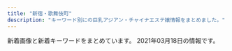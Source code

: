 ```yaml
---
title: "新宿・歌舞伎町"
description: "キーワード別にの巨乳アジアン・チャイナエステ嬢情報をまとめました。"
---
```


新着画像と新着キーワードをまとめています。
2021年03月18日の情報です。

<DmmAffiliateIns />
<KeywordTable
  shops={
    [
    {
        "station": "JR\u65b0\u5bbf\u99c5\u5357\u53e3",
        "keywords": {
            "C": 17
        },
        "url": "http://aes-aroma.com/",
        "img_links": [
            "http://aes-aroma.com/i/files/homeimg.jpg",
            "http://aes-aroma.com/staff/koko/01.jpg",
            "http://aes-aroma.com/img/ttl_rec.png",
            "http://aes-aroma.com/img/ttl_staff.png",
            "http://aes-aroma.com/staff/miki/01.jpg",
            "http://aes-aroma.com/staff/kaori/01.jpg",
            "http://aes-aroma.com/staff/mimi/01.jpg",
            "http://aes-aroma.com/staff/ai/01.jpg",
            "http://aes-aroma.com/staff/haru/01.jpg",
            "http://aes-aroma.com/staff/yoko/02.jpg",
            "http://aes-aroma.com/staff/yoko/01.jpg",
            "http://aes-aroma.com/img/ttl_mobile.png",
            "http://aes-aroma.com/img/ttl_tnew.png",
            "http://aes-aroma.com/staff/nana/01.jpg",
            "http://aes-aroma.com/img/ttl_pickup.png",
            "http://aes-aroma.com/pic/head.png"
        ],
        "name": "\u7652\u3057\u306e\u5bbf"
    },
    {
        "keywords": {},
        "name": "Fairy Girl",
        "url": "http://fairy-girl.work/",
        "img_links": [
            "http://fairy-girl.work/images/sys2.jpg",
            "http://fairy-girl.work/images/mobile.jpg",
            "http://fairy-girl.work/images/tr.jpg",
            "http://fairy-girl.work/images/sys1.jpg",
            "http://fairy-girl.work/img/eri2.jpg",
            "http://fairy-girl.work/images/int2.jpg",
            "http://fairy-girl.work/staff/eri.jpg",
            "http://fairy-girl.work/img/rika1.jpg",
            "http://fairy-girl.work/img/hitomi1.jpg",
            "http://fairy-girl.work/images/7.jpg",
            "http://fairy-girl.work/img/yuki1.jpg",
            "http://fairy-girl.work/images/interior_t.jpg",
            "http://fairy-girl.work/images/5.jpg",
            "http://fairy-girl.work/staff/misa.jpg",
            "http://fairy-girl.work/images/staff_t.jpg",
            "http://fairy-girl.work/images/ac2.jpg",
            "http://fairy-girl.work/images/news.jpg",
            "http://fairy-girl.work/staff/rika.jpg",
            "http://fairy-girl.work/images/11.jpg",
            "http://fairy-girl.work/staff/yuyu.jpg",
            "http://fairy-girl.work/images/6.jpg",
            "http://fairy-girl.work/images/line.png",
            "http://fairy-girl.work/images/10.jpg",
            "http://fairy-girl.work/img/kana1.jpg",
            "http://fairy-girl.work/staff/rara.jpg",
            "http://fairy-girl.work/images/int1.jpg",
            "http://fairy-girl.work/img/rara1.jpg",
            "http://fairy-girl.work/staff/mari.jpg",
            "http://fairy-girl.work/staff/kana.jpg",
            "http://fairy-girl.work/img/mari1.jpg",
            "http://fairy-girl.work/img/rina1.jpg",
            "http://fairy-girl.work/img/eri1.jpg",
            "http://fairy-girl.work/images/2.jpg",
            "http://fairy-girl.work/img/kiki2.jpg",
            "http://fairy-girl.work/images/8.jpg",
            "http://fairy-girl.work/images/3.jpg",
            "http://fairy-girl.work/staff/rina.jpg",
            "http://fairy-girl.work/images/9.jpg",
            "http://fairy-girl.work/img/misa1.jpg",
            "http://fairy-girl.work/staff/kiki.jpg",
            "http://fairy-girl.work/images/ac1.jpg",
            "http://fairy-girl.work/staff/yuki.jpg",
            "http://fairy-girl.work/staff/hitomi.jpg",
            "http://fairy-girl.work/img/yuyu1.jpg",
            "http://fairy-girl.work/images/bana0404_4.png",
            "http://fairy-girl.work/images/1.jpg",
            "http://fairy-girl.work/images/12.jpg",
            "http://fairy-girl.work/img/kiki1.jpg"
        ],
        "station": "JR\u65b0\u5bbf\u99c5\u897f\u53e3"
    },
    {
        "url": "http://crystal-est.net/",
        "keywords": {
            "C": 1
        },
        "station": "JR\u65b0\u5bbf\u99c5\u6771\u53e3",
        "img_links": [
            "http://crystal-est.net/uploads/crystal/2017/03/icon_flower.png",
            "http://crystal-est.net/uploads/crystal/2018/08/wechatimg49.jpeg",
            "http://crystal-est.net/uploads/crystal/2017/03/subvisual_reserve.png",
            "http://crystal-est.net/uploads/crystal/2017/03/subvisual_magazine1.png",
            "http://crystal-est.net/uploads/crystal/2017/03/r1.jpg",
            "http://ruby-es.com/uploads/rubyes/2017/02/img_info_06.png",
            "http://crystal-est.net/uploads/crystal/2017/02/ameba.jpg",
            "http://crystal-est.net/uploads/crystal/2018/05/webwxgetmsgimg.jpeg",
            "http://crystal-est.net/uploads/crystal/2018/07/wechatimg26.jpeg",
            "http://crystal-est.net/uploads/crystal/2017/03/bnr_side_052.png",
            "http://crystal-est.net/uploads/crystal/2020/12/img_6902.jpg",
            "http://crystal-est.net/uploads/crystal/2017/03/subvisual_info.png",
            "http://crystal-est.net/uploads/crystal/2018/05/mayu1.jpeg",
            "http://crystal-est.net/uploads/crystal/2017/03/subvisual_link.png",
            "http://crystal-est.net/uploads/crystal/2017/02/wifi.jpg",
            "http://crystal-est.net/uploads/crystal/2017/03/btn_top_03.png",
            "http://crystal-est.net/uploads/crystal/2017/03/bnr_side_credit1.png",
            "http://crystal-est.net/uploads/crystal/2017/03/subvisual_qa.png",
            "http://crystal-est.net/uploads/crystal/2017/04/leftmovie.png",
            "http://crystal-est.net/uploads/crystal/images/p01.png",
            "http://crystal-est.net/uploads/crystal/2017/03/btn_top_01.png",
            "http://ruby-es.com/uploads/rubyes/2017/02/img_info_03.png",
            "http://crystal-est.net/uploads/crystal/images/icon_flower.png",
            "http://crystal-est.net/uploads/crystal/images/xing.png",
            "http://crystal-est.net/uploads/crystal/2017/03/treatment2.png",
            "http://crystal-est.net/uploads/crystal/2018/07/wechatimg125.jpeg",
            "http://crystal-est.net/uploads/crystal/2017/03/r3.jpg",
            "http://crystal-est.net/uploads/crystal/2017/03/btn_top_02.png",
            "http://crystal-est.net/uploads/crystal/images/no-photo.jpg",
            "http://crystal-est.net/uploads/crystal/2018/07/wechatimg31.jpeg",
            "http://crystal-est.net/uploads/crystal/2017/04/line2.png",
            "http://crystal-est.net/uploads/crystal/2020/12/img_6830.jpg",
            "http://crystal-est.net/uploads/crystal/2018/07/wechatimg30.jpeg",
            "http://crystal-est.net/uploads/crystal/2017/04/bnr_side_01.png",
            "http://crystal-est.net/uploads/crystal/2020/11/tel.jpg",
            "http://crystal-est.net/uploads/crystal/2017/03/ruby6.png",
            "http://ruby-es.com/uploads/rubyes/2017/02/img_info_01.png",
            "http://crystal-est.net/uploads/crystal/2017/07/yuyu2.jpeg",
            "http://crystal-est.net/uploads/crystal/2017/03/bnr_side_032.png",
            "http://crystal-est.net/uploads/crystal/2017/03/r4.jpg",
            "http://ruby-es.com/uploads/rubyes/2017/02/img_info_04.png",
            "http://crystal-est.net/uploads/crystal/2018/07/wechatimg94.jpeg",
            "http://crystal-est.net/uploads/crystal/2017/03/subvisual_contact.png",
            "http://crystal-est.net/uploads/crystal/images/subvisual_staff.png",
            "http://crystal-est.net/uploads/crystal/2017/03/r2.jpg",
            "http://crystal-est.net/uploads/crystal/2018/08/wechatimg51.jpeg",
            "http://crystal-est.net/uploads/crystal/2017/04/web.png",
            "http://crystal-est.net/uploads/crystal/2017/03/subvisual_enquete1.png",
            "http://crystal-est.net/uploads/crystal/2017/03/bnr_side_042.png",
            "http://ruby-es.com/uploads/rubyes/2017/02/img_info_02.png",
            "http://ruby-es.com/uploads/rubyes/2017/02/img_info_05.png"
        ],
        "name": "\u30af\u30ea\u30b9\u30bf\u30eb"
    },
    {
        "url": "http://in-esthe.com/relair/",
        "name": "RELAIR \uff5e\u30ea\u30ec\u30a2\uff5e",
        "keywords": {
            "C": 8
        },
        "station": "\u65b0\u5bbf\u897f\u53e3\u99c5D5\u51fa\u53e3",
        "img_links": [
            "http://in-esthe.com/relair/img/english-t6.png",
            "http://in-esthe.com/relair/img/t-2.png",
            "http://in-esthe.com/relair/img/head.png",
            "http://in-esthe.com/relair/img/fla.png",
            "http://in-esthe.com/relair/img/fla2.png",
            "http://in-esthe.com/relair/img/p-2.jpg",
            "http://in-esthe.com/relair/img/english-t1.png",
            "http://in-esthe.com/relair/img/p-0.jpg",
            "http://in-esthe.com/relair/img/p-1-1.jpg",
            "http://in-esthe.com/relair/img/english-t2.png",
            "http://in-esthe.com/relair/img/p-8.jpg",
            "http://in-esthe.com/relair/img/fla1.png",
            "http://in-esthe.com/relair/img/re.png",
            "http://in-esthe.com/relair/img/card-english.png",
            "http://in-esthe.com/relair/img/p-9.jpg",
            "http://in-esthe.com/relair/img/tel.png",
            "http://in-esthe.com/relair/img/newstback.png",
            "http://in-esthe.com/relair/img/twitter.png",
            "http://in-esthe.com/relair/img/p-1.jpg",
            "http://in-esthe.com/relair/img/english-t4.png",
            "http://in-esthe.com/relair/img/english-t3.png",
            "http://in-esthe.com/relair/img/p-3-1.jpg",
            "http://in-esthe.com/relair/img/botton.png",
            "http://in-esthe.com/relair/img/s-1.jpg",
            "http://in-esthe.com/relair/img/t-3.png",
            "http://in-esthe.com/relair/img/english-t5.png",
            "http://in-esthe.com/relair/img/p-7.jpg",
            "http://in-esthe.com/relair/img/t-1.png",
            "http://in-esthe.com/relair/img/kanban4.jpg",
            "http://in-esthe.com/relair/img/p-3.jpg"
        ]
    },
    {
        "station": "JR\u65b0\u5bbf\u99c5",
        "name": "\u65b0\u5bbf\u6975\u4e0a\u30e1\u30f3\u30ba\u30a8\u30b9\u30c6",
        "keywords": {},
        "url": "https://gokujo.iest.info/",
        "img_links": []
    },
    {
        "name": "\u30d4\u30e5\u30a2\u30ea\u30be\u30fc\u30c8II",
        "station": "JR\u65b0\u5bbf\u99c5\u6771\u53e3",
        "url": "http://pure-resort.tyo.cm/",
        "img_links": [],
        "keywords": {}
    },
    {
        "keywords": {},
        "img_links": [
            "http://www.night.ne.jp/nightnet/img/9.jpg",
            "http://www.night.ne.jp/tokyo/gyoen/img/view_1.jpg",
            "http://www.night.ne.jp/nightnet/img/17.jpg",
            "http://www.night.ne.jp/nightnet/img/5.jpg",
            "http://www.night.ne.jp/tokyo/gyoen/img/skill_1.jpg",
            "http://www.night.ne.jp/tokyo/gyoen/img/index_view.jpg",
            "http://www.night.ne.jp/_format/W/img/whats_view.jpg",
            "http://www.night.ne.jp/nightnet/img/1.jpg",
            "http://www.night.ne.jp/tokyo/gyoen/img/index_top.jpg",
            "http://www.night.ne.jp/nightnet/img/7.jpg",
            "http://www.night.ne.jp/_format/W/img/whats_news.jpg",
            "http://www.night.ne.jp/nightnet/img/10.jpg",
            "http://www.night.ne.jp/nightnet/img/4.jpg",
            "http://www.night.ne.jp/tokyo/gyoen/img/qr_code.jpg",
            "http://www.night.ne.jp/tokyo/gyoen/img/index_skill.jpg",
            "http://www.night.ne.jp/nightnet/img/16.jpg",
            "http://www.night.ne.jp/tokyo/gyoen/img/skill_3.jpg",
            "http://www.night.ne.jp/nightnet/img/11.jpg",
            "http://www.night.ne.jp/_format/W/img/whats_skill.jpg",
            "http://www.night.ne.jp/tokyo/gyoen/img/view_2.jpg",
            "http://www.night.ne.jp/tokyo/gyoen/img/view_3.jpg",
            "http://www.night.ne.jp/nightnet/img/2.jpg",
            "http://www.night.ne.jp/nightnet/img/3.jpg",
            "http://www.night.ne.jp/nightnet/img/15.jpg",
            "http://www.night.ne.jp/nightnet/img/6.jpg",
            "http://www.night.ne.jp/tokyo/gyoen/img/index.jpg",
            "http://www.night.ne.jp/tokyo/gyoen/img/skill_2.jpg",
            "http://www.night.ne.jp/nightnet/img/8.jpg",
            "http://www.night.ne.jp/tokyo/gyoen/img/view_4.jpg",
            "http://www.night.ne.jp/_format/W/img/index_enter_1.jpg",
            "http://www.night.ne.jp/nightnet/img/14.jpg",
            "http://www.night.ne.jp/nightnet/img/13.jpg",
            "http://www.night.ne.jp/nightnet/img/12a.jpg"
        ],
        "name": "\u5fa1\u82d1 -\u304e\u3087\u3048\u3093-",
        "station": "\u65b0\u5bbf\u5fa1\u82d1\u524d\u99c53\u756a\u51fa\u53e3",
        "url": "http://www.night.ne.jp/tokyo/gyoen/"
    },
    {
        "keywords": {
            "87": 8,
            "E": 8,
            "86": 4,
            "C": 8,
            "85": 4
        },
        "name": "\u697d\u697d-\u30e9\u30af\u30e9\u30af-",
        "station": "\u65b0\u5bbf\u4e09\u4e01\u76ee\u99c5E1\u51fa\u53e3",
        "url": "http://sakura-relax.net/",
        "img_links": [
            "http://sakura-relax.net/images/cg06.jpg",
            "http://sakura-relax.net/images/kan.jpg",
            "http://sakura-relax.net/images/tel.png",
            "http://sakura-relax.net/images/top-img01.png",
            "http://sakura-relax.net/images/cg03.jpg",
            "http://sakura-relax.net/link/menlog.jpg",
            "http://sakura-relax.net/images/cg04.jpg",
            "http://sakura-relax.net/images/qrc.png",
            "http://sakura-relax.net/images/top-img02.png",
            "http://sakura-relax.net/images/cg07.jpg"
        ]
    },
    {
        "station": "JR\u65b0\u5bbf\u99c5\u6771\u53e3\u30fb\u6b4c\u821e\u4f0e\u753a",
        "img_links": [
            "https://aurora.iest.info/photos/sites/13/2021/03/2021031815124412-600x800.jpeg",
            "https://aurora.iest.info/photos/sites/13/2020/10/2020101018384481.jpeg",
            "https://aurora.iest.info/photos/sites/13/2021/03/2021030913020871-506x900.jpeg",
            "https://aurora.iest.info/photos/sites/13/2020/12/2020122614542669.jpeg",
            "https://aurora.iest.info/photos/sites/13/2021/03/2021031803190852.jpeg",
            "https://aurora.iest.info/photos/sites/13/2020/09/2020090701592721.jpeg",
            "https://aurora.iest.info/photos/sites/13/2021/01/202101031920028.jpeg",
            "https://aurora.iest.info/photos/sites/13/2021/03/202103111245580.jpeg",
            "https://aurora.iest.info/photos/sites/13/2020/09/2020090701592721-506x900.jpeg",
            "https://aurora.iest.info/photos/sites/13/2021/02/2021022418070455-600x800.jpeg",
            "https://aurora.iest.info/images/head_tel.png",
            "https://aurora.iest.info/photos/sites/13/2021/03/2021031518412882-600x799.jpeg",
            "https://aurora.iest.info/photos/sites/13/2021/03/202103102340277-600x800.jpeg",
            "https://aurora.iest.info/photos/sites/13/2021/03/2021030912533842.jpeg",
            "https://aurora.iest.info/images/side_mobile.jpg",
            "https://aurora.iest.info/photos/sites/13/2021/02/2021020517033067.jpeg",
            "https://aurora.iest.info/photos/sites/13/2021/01/2021011516351593.jpeg",
            "https://aurora.iest.info/photos/sites/13/2021/02/2021022019361522.jpeg",
            "https://aurora.iest.info/images/room2.jpg",
            "https://aurora.iest.info/photos/sites/13/2021/03/2021031817051088.jpeg",
            "https://aurora.iest.info/photos/sites/13/2021/02/2021022418070455.jpeg",
            "https://aurora.iest.info/photos/sites/13/2021/01/2021011317502475.jpeg",
            "https://aurora.iest.info/images/room3.jpg",
            "https://aurora.iest.info/photos/sites/13/2021/03/2021031619370749.jpeg",
            "https://aurora.iest.info/photos/sites/13/2020/10/2020100900362277.jpeg",
            "https://aurora.iest.info/photos/sites/13/2021/03/2021031803074695-600x600.jpeg",
            "https://aurora.iest.info/photos/sites/13/2021/03/2021031518412882.jpeg",
            "https://aurora.iest.info/photos/sites/13/2020/11/2020110420084826.jpeg",
            "https://aurora.iest.info/images/info_sp.png",
            "https://aurora.iest.info/photos/sites/13/2020/11/2020111207401521.jpeg",
            "https://aurora.iest.info/images/room4.jpg",
            "https://aurora.iest.info/photos/sites/13/2021/03/202103111245580-506x900.jpeg",
            "https://aurora.iest.info/photos/sites/13/2020/12/2020122614271778.jpeg",
            "https://aurora.iest.info/photos/sites/13/2021/01/2021011713121341.jpeg",
            "https://aurora.iest.info/photos/sites/13/2020/12/2020122614062046.jpeg",
            "https://aurora.iest.info/photos/sites/13/2021/02/2021022307194651.jpeg",
            "https://aurora.iest.info/images/room1.jpg"
        ],
        "keywords": {
            "\u4e73": 63,
            "D": 143,
            "84": 82,
            "86": 448,
            "F": 82,
            "87": 61,
            "E": 204,
            "90": 61,
            "\u5de8\u4e73": 42,
            "85": 610,
            "C": 549
        },
        "name": "\u30aa\u30fc\u30ed\u30e9",
        "url": "https://aurora.iest.info/"
    },
    {
        "img_links": [
            "https://shinjuku-mensesthe.com/staff/arisa-l1.jpg",
            "https://shinjuku-mensesthe.com/staff/arisa-s1.jpg",
            "https://shinjuku-mensesthe.com/icon/yelp.png",
            "https://scdn.line-apps.com/n/line_add_friends/btn/ja.png",
            "https://shinjuku-mensesthe.com/images/footer-l.png",
            "https://shinjuku-mensesthe.com/staff/yumi-l1.jpg",
            "https://shinjuku-mensesthe.com/massage/2020/10/21/risa-s1.jpg",
            "https://shinjuku-mensesthe.com/massage/2020/07/31/covit19.jpg",
            "https://shinjuku-mensesthe.com/images/qrcode.png",
            "https://shinjuku-mensesthe.com/2020/01/23/sakura-s1.jpg",
            "https://shinjuku-mensesthe.com/massage/2020/07/31/ai-s2.jpg",
            "https://shinjuku-mensesthe.com/menu/info.png",
            "https://shinjuku-mensesthe.com/images/main-top.jpg",
            "https://shinjuku-mensesthe.com/room/room-l4.jpg",
            "https://shinjuku-mensesthe.com/menu/blog.png",
            "https://shinjuku-mensesthe.com/staff/kana-l1.jpg",
            "https://shinjuku-mensesthe.com/link/mens-esthe.png",
            "https://shinjuku-mensesthe.com/images/camp.png",
            "https://shinjuku-mensesthe.com/button/staff.png",
            "https://shinjuku-mensesthe.com/room/room-l3.jpg",
            "https://shinjuku-mensesthe.com/images/top3.jpg",
            "https://shinjuku-mensesthe.com/images/flower.png",
            "https://shinjuku-mensesthe.com/staff/seira-s1.jpg",
            "https://shinjuku-mensesthe.com/button/home.png",
            "https://shinjuku-mensesthe.com/images/top1.jpg",
            "https://shinjuku-mensesthe.com/images/top2.jpg",
            "https://shinjuku-mensesthe.com/images/main-sp.jpg",
            "https://shinjuku-mensesthe.com/staff/shiori-s1.jpg",
            "https://shinjuku-mensesthe.com/button/blog.png",
            "https://shinjuku-mensesthe.com/staff/kana-s1.jpg",
            "https://shinjuku-mensesthe.com/2020/01/23/miki-s1.jpg",
            "https://shinjuku-mensesthe.com/images/main-small.jpg",
            "https://shinjuku-mensesthe.com/icon/facebook.png",
            "https://shinjuku-mensesthe.com/staff/yumi-s1.jpg",
            "https://shinjuku-mensesthe.com/room/room-l2.jpg",
            "https://shinjuku-mensesthe.com/images/clear.png",
            "https://shinjuku-mensesthe.com/staff/yume-l1.jpg",
            "https://shinjuku-mensesthe.com/icon/twitter.png",
            "https://shinjuku-mensesthe.com/menu/home.png",
            "https://shinjuku-mensesthe.com/menu/staff.png",
            "https://shinjuku-mensesthe.com/room/room-l1.jpg",
            "https://shinjuku-mensesthe.com/massage/2020/10/05/yuki-s1.jpg",
            "https://shinjuku-mensesthe.com/images/header3.png",
            "https://shinjuku-mensesthe.com/massage/2020/09/14/hana-s1.jpg",
            "https://shinjuku-mensesthe.com/icon/line.png",
            "https://shinjuku-mensesthe.com/massage/2020/08/16/riri-s1.jpg",
            "https://shinjuku-mensesthe.com/images/footer-r.png",
            "https://shinjuku-mensesthe.com/2019/12/15/sayuri-s2.jpg",
            "https://shinjuku-mensesthe.com/staff/yume-s1.jpg",
            "https://shinjuku-mensesthe.com/massage/2021/02/02/%E5%90%8D%E7%A7%B0%E6%9C%AA%E8%A8%AD%E5%AE%9A-2.jpg",
            "https://shinjuku-mensesthe.com/staff/seira-l1.jpg"
        ],
        "station": "JR\u65b0\u5bbf\u99c5\u6771\u53e3",
        "name": "\u5915\u9727 \u3086\u3046\u304e\u308a",
        "url": "https://shinjuku-mensesthe.com/",
        "keywords": {
            "F": 1
        }
    },
    {
        "station": "JR\u65b0\u5bbf\u99c5\u6771\u53e3\u30fb\u6b4c\u821e\u4f0e\u753a",
        "name": "\u7fbd\u8863\uff5e\u306f\u3054\u308d\u3082\uff5e",
        "url": "https://www.hagoromo.tokyo/",
        "keywords": {},
        "img_links": [
            "https://static.wixstatic.com/media/1f1430_e11d2a49cf1a4130a10a3e09053a46fc~mv2.png",
            "https://static.wixstatic.com/media/1f1430_b6622178bf9c45a68912520b4b2de175~mv2.png",
            "https://static.wixstatic.com/media/1f1430_d0a7ae614e0b423886aa6d1beca9a87a~mv2.jpg",
            "https://static.wixstatic.com/media/1f1430_d26df1a13af049c9a7afeac5e58c5323~mv2.jpg",
            "https://static.wixstatic.com/media/1f1430_4b2c5243bdbe40858057386a16dce231~mv2.png",
            "https://static.wixstatic.com/media/1f1430_c12fa837f18643e8a167f283f823ecd9~mv2.jpg",
            "https://static.wixstatic.com/media/1f1430_e5113a1a86b8410db0438745823a2d2c~mv2.png",
            "https://static.wixstatic.com/media/1f1430_c48456140f404f1eb9a47dfd01d1d032~mv2.jpg",
            "https://static.wixstatic.com/media/1f1430_184f66b9eb914c26b47be78d54152284~mv2.jpg",
            "https://static.wixstatic.com/media/1f1430_704c1cfac22b4288a4aaa588c496ab40~mv2.jpg",
            "https://static.wixstatic.com/media/1f1430_27c850c6656448c68b705e2a69f8d3e0~mv2.png",
            "https://static.wixstatic.com/media/1f1430_2511e8409a39492bab1eeffd58a5eb1f~mv2.jpg",
            "https://static.wixstatic.com/media/1f1430_5b6db55133674387b978465361d1f5af~mv2.jpg",
            "https://static.wixstatic.com/media/1f1430_f4c9cbbcc36c44f1a8be8eb3138b0b46~mv2.jpg",
            "https://static.wixstatic.com/media/1f1430_8e7ae52f03b14e31be6ff7b1038f2896~mv2.jpg",
            "https://static.wixstatic.com/media/1f1430_f16ba939f42f47d688a43ba736f9d100~mv2.jpg",
            "https://static.wixstatic.com/media/1f1430_c572ee153c0c46e096e6301fe82e2f11~mv2.jpg",
            "https://static.wixstatic.com/media/1f1430_0ea86bd4429f44fa96f0a1277a1c2d6e~mv2.jpg",
            "https://static.wixstatic.com/media/1f1430_d824a82ebc40424facf31978d80b293b~mv2.png",
            "https://static.wixstatic.com/media/1f1430_04f93cdec45f4c4e8d0fa69dc26b3e38~mv2.jpg",
            "https://static.wixstatic.com/media/1f1430_890ca68d29e04e7a8c96e4198a653ed3~mv2.jpg",
            "https://static.wixstatic.com/media/1f1430_4ef445c14af547ffb085a4c73252e22c~mv2.jpg",
            "https://static.wixstatic.com/media/1f1430_7ff5719c25b243d18c7fb6db890677f9~mv2.jpg"
        ]
    },
    {
        "name": "\u7652 \u3086\u3046",
        "url": "http://www.yu-yu.work/",
        "keywords": {},
        "img_links": [
            "http://www.yu-yu.work/images/5.jpg",
            "http://www.yu-yu.work/images/line.png",
            "http://www.yu-yu.work/staff/naomi.jpg",
            "http://www.yu-yu.work/images/ac1.jpg",
            "http://www.yu-yu.work/images/news.jpg",
            "http://www.yu-yu.work/img/rin1.jpg",
            "http://www.yu-yu.work/images/sys3.jpg",
            "http://www.yu-yu.work/images/ac2.jpg",
            "http://www.yu-yu.work/images/b1.jpg",
            "http://www.yu-yu.work/images/head.jpg",
            "http://www.yu-yu.work/images/staff_t.jpg",
            "http://www.yu-yu.work/images/b2.jpg",
            "http://www.yu-yu.work/images/int1.png",
            "http://www.yu-yu.work/images/2.jpg",
            "http://www.yu-yu.work/staff/haruka.jpg",
            "http://www.yu-yu.work/staff/rin.jpg",
            "http://www.yu-yu.work/images/1.jpg",
            "http://www.yu-yu.work/images/int2.png",
            "http://www.yu-yu.work/images/sys4.jpg",
            "http://www.yu-yu.work/img/haruka1.jpg",
            "http://www.yu-yu.work/images/info.jpg",
            "http://www.yu-yu.work/images/3.jpg",
            "http://www.yu-yu.work/staff/yuina.jpg",
            "http://www.yu-yu.work/img/yuina1.jpg",
            "http://www.yu-yu.work/images/interior_t.jpg",
            "http://www.yu-yu.work/images/4.jpg",
            "http://www.yu-yu.work/images/mobile.jpg",
            "http://www.yu-yu.work/img/misaki1.jpg",
            "http://www.yu-yu.work/img/naomi1.jpg",
            "http://www.yu-yu.work/images/sys2.jpg",
            "http://www.yu-yu.work/images/sys1.jpg",
            "http://www.yu-yu.work/staff/misaki.jpg"
        ],
        "station": "\u897f\u6b66\u65b0\u5bbf\u99c5\u5317\u53e3"
    },
    {
        "keywords": {
            "86": 14,
            "E": 14,
            "D": 28,
            "87": 14,
            "85": 14
        },
        "url": "http://yurali.oks.bz/",
        "name": "\u6c17\u697d",
        "station": "JR\u65b0\u5bbf\u99c5\u897f\u53e3",
        "img_links": [
            "http://yurali.oks.bz/images/s_new.png",
            "http://yurali.oks.bz/images/acc2.jpg",
            "http://yurali.oks.bz/images/room3.jpg",
            "http://yurali.oks.bz/images/acc4.jpg",
            "http://yurali.oks.bz/images/top.jpg",
            "http://yurali.oks.bz/images/kanban.jpg",
            "http://yurali.oks.bz/images/s3.jpg",
            "http://yurali.oks.bz/photos/sites/48/2020/06/2020063002493351.jpg",
            "http://yurali.oks.bz/images/room4.jpg",
            "http://yurali.oks.bz/images/mobile.jpg",
            "http://yurali.oks.bz/images/line.jpg",
            "http://yurali.oks.bz/photos/sites/48/2020/09/2020090809340917.jpg",
            "http://yurali.oks.bz/images/acc3.jpg",
            "http://yurali.oks.bz/photos/sites/48/2020/09/2020090809341490.jpg",
            "http://yurali.oks.bz/images/right.jpg",
            "http://yurali.oks.bz/photos/sites/48/2020/09/202009080934129.jpg",
            "http://yurali.oks.bz/photos/sites/48/2020/09/2020090809341126.jpg",
            "http://yurali.oks.bz/images/acc1.jpg",
            "http://yurali.oks.bz/images/s2.jpg",
            "http://yurali.oks.bz/images/s4.jpg",
            "http://yurali.oks.bz/photos/sites/48/2020/09/2020090809341067.jpg",
            "http://yurali.oks.bz/images/s1.jpg",
            "http://yurali.oks.bz/images/content.jpg",
            "http://yurali.oks.bz/images/room2.jpg",
            "http://yurali.oks.bz/images/room1.jpg"
        ]
    },
    {
        "name": "\u30b8\u30e5\u30ea\u30a2\u30f3",
        "img_links": [
            "https://mens-esthe.xyz/staff/natsumi-top.jpg",
            "https://mens-esthe.xyz/staff/rina-l1.jpg",
            "https://mens-esthe.xyz/staff/moe-l1.jpg",
            "https://mens-esthe.xyz/images/header3.png",
            "https://mens-esthe.xyz/images/esthe3.jpg",
            "https://mens-esthe.xyz/images/esthe2.jpg",
            "https://mens-esthe.xyz/room/room-l2.jpg",
            "https://mens-esthe.xyz/icon/facebook.png",
            "https://mens-esthe.xyz/images/esthe1.jpg",
            "https://mens-esthe.xyz/images/main-sp.jpg",
            "https://mens-esthe.xyz/staff/natsumi-s1.jpg",
            "https://mens-esthe.xyz/staff/nami-top.jpg",
            "https://mens-esthe.xyz/images/esthe4.jpg",
            "https://mens-esthe.xyz/images/clear.png",
            "https://mens-esthe.xyz/room/room-l8.jpg",
            "https://mens-esthe.xyz/footer/footer-line.png",
            "https://mens-esthe.xyz/images/main1.jpg",
            "https://mens-esthe.xyz/staff/miki-top.jpg",
            "https://mens-esthe.xyz/staff/moe-top.jpg",
            "https://mens-esthe.xyz/images/qrcode.png",
            "https://mens-esthe.xyz/staff/rina-s1.jpg",
            "https://mens-esthe.xyz/footer/footer-staff.png",
            "https://mens-esthe.xyz/staff/nami-l1.jpg",
            "https://mens-esthe.xyz/room/room-l5.jpg",
            "https://mens-esthe.xyz/room/room-l3.jpg",
            "https://mens-esthe.xyz/room/room-l6.jpg",
            "https://mens-esthe.xyz/staff/kana-top.jpg",
            "https://mens-esthe.xyz/staff/kana-l1.jpg",
            "https://mens-esthe.xyz/staff/miki-s1.jpg",
            "https://mens-esthe.xyz/footer/footer-tel.png",
            "https://mens-esthe.xyz/staff/rina-top.jpg",
            "https://mens-esthe.xyz/room/room-l7.jpg",
            "https://mens-esthe.xyz/room/room-l1.jpg",
            "https://mens-esthe.xyz/staff/kana-s1.jpg",
            "https://mens-esthe.xyz/staff/natsumi-l1.jpg",
            "https://mens-esthe.xyz/staff/nami-s1.jpg",
            "https://mens-esthe.xyz/icon/twitter.png",
            "https://mens-esthe.xyz/icon/yelp.png",
            "https://mens-esthe.xyz/staff/miki-l1.jpg",
            "https://mens-esthe.xyz/icon/line.png",
            "https://mens-esthe.xyz/staff/moe-s1.jpg",
            "https://mens-esthe.xyz/room/room-l4.jpg"
        ],
        "url": "https://mens-esthe.xyz/",
        "keywords": {
            "88": 7,
            "85": 7,
            "86": 28,
            "D": 28
        },
        "station": "JR\u65b0\u5bbf\u99c5\u6771\u5357\u53e3"
    },
    {
        "keywords": {
            "F": 1,
            "89": 1,
            "87": 2,
            "E": 1,
            "88": 4,
            "C": 1,
            "90": 2,
            "86": 2,
            "D": 8
        },
        "name": "CLEAR-\u30af\u30ea\u30a2-",
        "img_links": [
            "http://clear-es.net/images/index_06.jpg",
            "http://clear-es.net/images/koko_1.jpg",
            "http://clear-es.net/uploads/22c8968348a9acc2dfc9ab0aecb09c27.jpg",
            "http://clear-es.net/images/index_08.jpg",
            "http://clear-es.net/images/index_02.jpg",
            "http://clear-es.net/images/index_26.jpg",
            "http://clear-es.net/images/index_21.jpg",
            "http://clear-es.net/uploads/10299154955d10c3b815a5638a35a934.jpg",
            "http://clear-es.net/uploads/2aa97908694153fb149943f0b8445352.jpg",
            "http://clear-es.net/uploads/97eb17743f96fd7f0551aab0bedd5e6f.jpg",
            "http://clear-es.net/images/index_17.jpg",
            "http://clear-es.net/images/index_28.jpg",
            "http://clear-es.net/uploads/a62d7f24a5b9a4fd5aeef678eb24ef4b.jpg",
            "http://clear-es.net/images/index_15.jpg",
            "http://clear-es.net/uploads/deba56537604611ac3b8da004b92d809.jpg",
            "http://clear-es.net/uploads/e1133a4ba0f8c81f9d272f5793bda380.jpg",
            "http://clear-es.net/uploads/c1f6d0346f5cb109ac62c21a58c7deff.jpg",
            "http://clear-es.net/images/service_11.jpg",
            "http://clear-es.net/images/index_28_01.jpg",
            "http://clear-es.net/images/girls_03.jpg",
            "http://clear-es.net/images/index_13.jpg",
            "http://clear-es.net/images/index_11.jpg",
            "http://clear-es.net/uploads/7553669390f1cc93427a4f6ad33b4668.jpg",
            "http://clear-es.net/images/index_23.jpg",
            "http://clear-es.net/images/index_07.jpg",
            "http://clear-es.net/yamituki-n/uploads/images/rena01.jpg",
            "http://clear-es.net/images/index_03.jpg",
            "http://clear-es.net/images/index_09.jpg",
            "http://clear-es.net/yamituki-n/uploads/images/juri01s.jpg",
            "http://clear-es.net/images/index_24.jpg",
            "http://clear-es.net/images/index_19.jpg",
            "http://clear-es.net/images/index_18.jpg",
            "http://clear-es.net/images/index_27.jpg",
            "http://clear-es.net/yamituki-n/uploads/images/mmexport1576417470781.jpg",
            "http://clear-es.net/uploads/cec0ed392fe00d8e3ff867c0625809e6.jpg",
            "http://clear-es.net/images/gallery_11.jpg",
            "http://clear-es.net/images/index_12.jpg",
            "http://clear-es.net/uploads/f426bd85a8f6a9eac87e55b2d44c4bd5.jpg",
            "http://clear-es.net/yamituki-n/uploads/images/rena02.jpg",
            "http://clear-es.net/images/index_05.jpg",
            "http://clear-es.net/images/index_14.jpg",
            "http://clear-es.net/images/index_04.jpg",
            "http://clear-es.net/images/index_01.jpg",
            "http://clear-es.net/yamituki-n/uploads/images/yui01.jpg",
            "http://clear-es.net/images/girls_13.jpg",
            "http://clear-es.net/images/index_25.jpg",
            "http://clear-es.net/images/index_20.jpg",
            "http://clear-es.net/uploads/09bdd5637edec4bfa3d47a7e9874640b.jpg",
            "http://clear-es.net/images/index_10.jpg",
            "http://clear-es.net/images/girls_11.jpg",
            "http://clear-es.net/my_work/images/pic1.png",
            "http://clear-es.net/yamituki-n/uploads/images/mika03s.jpg"
        ],
        "station": "\u897f\u6b66\u65b0\u5bbf\u99c5\u5317\u53e3",
        "url": "http://clear-es.net/"
    },
    {
        "name": "\u30c6\u30bb\u30e9-Tethera-",
        "img_links": [
            "http://aroma-massage.red/images/sysl.jpg",
            "http://aroma-massage.red/images/int.jpg",
            "http://aroma-massage.red/images/cg2.jpg",
            "http://aroma-massage.red/images/sta3.jpg",
            "http://aroma-massage.red/images/cg4.jpg",
            "http://aroma-massage.red/images/option.jpg",
            "http://aroma-massage.red/images/fbb.jpg",
            "http://aroma-massage.red/images/toph.png",
            "http://aroma-massage.red/images/qr.jpg",
            "http://aroma-massage.red/images/kan.jpg",
            "http://aroma-massage.red/images/acb.jpg",
            "http://aroma-massage.red/images/tm.png",
            "http://aroma-massage.red/images/cg1.jpg",
            "http://aroma-massage.red/images/sta1.jpg",
            "http://aroma-massage.red/images/sta5.jpg",
            "http://aroma-massage.red/images/cg5.jpg",
            "http://aroma-massage.red/images/sta6.jpg",
            "http://aroma-massage.red/images/fbt.jpg",
            "http://aroma-massage.red/images/cg6.jpg",
            "http://aroma-massage.red/images/stal.jpg",
            "http://aroma-massage.red/images/card.jpg",
            "http://aroma-massage.red/images/creditcard.jpg",
            "http://aroma-massage.red/images/nft.jpg",
            "http://aroma-massage.red/images/sta4.jpg",
            "http://aroma-massage.red/images/cg3.jpg",
            "http://aroma-massage.red/images/sta2.jpg"
        ],
        "station": "JR\u65b0\u5bbf\u99c5\u6771\u53e3",
        "keywords": {
            "D": 20,
            "E": 10
        },
        "url": "http://aroma-massage.red/"
    },
    {
        "url": "http://fairy.este88.com/",
        "station": "\u897f\u6b66\u65b0\u5bbf\u99c5\u5317\u53e3",
        "keywords": {},
        "name": "fairy\u30d5\u30a7\u30a2\u30ea\u30fc",
        "img_links": [
            "http://fairy.este88.com/images/r01.jpg",
            "http://fairy.este88.com/images/r04.jpg",
            "http://fairy.este88.com/img/momo1.jpg",
            "http://fairy.este88.com/images/kixyoko1.jpg",
            "http://fairy.este88.com/gals/nnana1.jpg",
            "http://fairy.este88.com/images/r02.jpg",
            "http://fairy.este88.com/images/koyuki1.jpg",
            "http://fairy.este88.com/gals/sayuri1.jpg",
            "http://fairy.este88.com/images/kaori1.jpg",
            "http://fairy.este88.com/gals/risa1.jpg",
            "http://fairy.este88.com/img/kaori1.jpg",
            "http://fairy.este88.com/gals/koko1.jpg",
            "http://fairy.este88.com/img/mika1.jpg",
            "http://fairy.este88.com/images/ph1.jpg",
            "http://fairy.este88.com/images/mika1.jpg",
            "http://fairy.este88.com/img/kixyoko1.jpg",
            "http://fairy.este88.com/img/koyuki1.jpg",
            "http://fairy.este88.com/images/momo1.jpg"
        ]
    },
    {
        "url": "http://sweety-est.tokyo/",
        "keywords": {
            "D": 4,
            "86": 14,
            "E": 8,
            "87": 2
        },
        "station": "JR\u65b0\u5bbf\u99c5\u897f\u53e3",
        "img_links": [
            "http://sweety-est.tokyo/images/cg06.jpg",
            "http://sweety-est.tokyo/images/tit-sub5.jpg",
            "http://sweety-est.tokyo/images/qr.jpg",
            "http://sweety-est.tokyo/images/cg02.jpg",
            "http://sweety-est.tokyo/images/cg05.jpg",
            "http://sweety-est.tokyo/images/tit-sub6.jpg",
            "http://sweety-est.tokyo/images/r6.jpg",
            "http://sweety-est.tokyo/images/slider-img003.jpg",
            "http://sweety-est.tokyo/images/tit-sub1.jpg",
            "http://sweety-est.tokyo/images/a7.jpg",
            "http://sweety-est.tokyo/images/cg04.jpg",
            "http://sweety-est.tokyo/images/r3.jpg",
            "http://sweety-est.tokyo/images/a4.jpg",
            "http://sweety-est.tokyo/images/cg03.jpg",
            "http://sweety-est.tokyo/images/a3.jpg",
            "http://sweety-est.tokyo/images/cg01.jpg",
            "http://sweety-est.tokyo/images/m3.jpg",
            "http://sweety-est.tokyo/images/a1.jpg",
            "http://sweety-est.tokyo/images/kan1.jpg",
            "http://sweety-est.tokyo/images/a2.jpg",
            "http://sweety-est.tokyo/images/tit-sub2.jpg",
            "http://sweety-est.tokyo/images/cg07.jpg",
            "http://sweety-est.tokyo/images/a8.jpg",
            "http://sweety-est.tokyo/images/b-tel.png",
            "http://sweety-est.tokyo/images/slider-img002.jpg",
            "http://sweety-est.tokyo/images/r4.jpg",
            "http://sweety-est.tokyo/images/cg011.jpg",
            "http://sweety-est.tokyo/images/r5.jpg",
            "http://sweety-est.tokyo/images/tit-sub4.jpg",
            "http://sweety-est.tokyo/images/m2.jpg",
            "http://sweety-est.tokyo/images/kan.jpg",
            "http://sweety-est.tokyo/link/menlog.jpg",
            "http://sweety-est.tokyo/images/slider-img001.jpg",
            "http://sweety-est.tokyo/images/m4.jpg",
            "http://sweety-est.tokyo/images/a5.jpg",
            "http://sweety-est.tokyo/images/m1.jpg",
            "http://sweety-est.tokyo/images/cg08.jpg",
            "http://sweety-est.tokyo/images/r1.jpg",
            "http://sweety-est.tokyo/images/sys.jpg",
            "http://sweety-est.tokyo/images/a6.jpg",
            "http://sweety-est.tokyo/images/b-online.png",
            "http://sweety-est.tokyo/images/tit-sub3.jpg",
            "http://sweety-est.tokyo/images/r2.jpg"
        ],
        "name": "sweet-\u30b9\u30a6\u30a3\u30fc\u30c8-"
    },
    {
        "url": "http://hi-msg.com/koyuki/",
        "keywords": {
            "C": 8
        },
        "name": "KOYUKI",
        "img_links": [
            "http://hi-msg.com/koyuki/img/re.png",
            "http://hi-msg.com/koyuki/img/p-1.jpg",
            "http://hi-msg.com/koyuki/img/p-11.jpg",
            "http://hi-msg.com/koyuki/img/p-2-1.jpg",
            "http://hi-msg.com/koyuki/img/t-2.png",
            "http://hi-msg.com/koyuki/img/tit.png",
            "http://hi-msg.com/koyuki/img/p-6.jpg",
            "http://hi-msg.com/koyuki/img/p-8.jpg",
            "http://hi-msg.com/koyuki/img/english-t1.png",
            "http://hi-msg.com/koyuki/img/p-6-1.jpg",
            "http://hi-msg.com/koyuki/img/p-8-1.jpg",
            "http://hi-msg.com/koyuki/img/kanban4.jpg",
            "http://hi-msg.com/koyuki/img/p-4.jpg",
            "http://hi-msg.com/koyuki/img/botton.png",
            "http://hi-msg.com/koyuki/img/p-4-1.jpg",
            "http://hi-msg.com/koyuki/img/p-7-1.jpg",
            "http://hi-msg.com/koyuki/img/tel.png",
            "http://hi-msg.com/koyuki/img/p-3-1.jpg",
            "http://hi-msg.com/koyuki/img/card-english.png",
            "http://hi-msg.com/koyuki/img/card.png",
            "http://hi-msg.com/koyuki/img/t-3.png",
            "http://hi-msg.com/koyuki/img/p-0.jpg",
            "http://hi-msg.com/koyuki/img/english-t5.png",
            "http://hi-msg.com/koyuki/img/english-t2.png",
            "http://hi-msg.com/koyuki/img/p-10.jpg",
            "http://hi-msg.com/koyuki/img/english-t3.png",
            "http://hi-msg.com/koyuki/img/p-7.jpg",
            "http://hi-msg.com/koyuki/img/p-3.jpg",
            "http://hi-msg.com/koyuki/img/t-1.png",
            "http://hi-msg.com/koyuki/img/english-t6.png",
            "http://hi-msg.com/koyuki/img/p-5.jpg",
            "http://hi-msg.com/koyuki/img/newstback.png",
            "http://hi-msg.com/koyuki/img/p-9.jpg",
            "http://hi-msg.com/koyuki/img/kanban4s.jpg",
            "http://hi-msg.com/koyuki/img/p-2.jpg",
            "http://hi-msg.com/koyuki/img/english-t4.png",
            "http://hi-msg.com/koyuki/img/head.png"
        ],
        "station": "JR\u65b0\u5bbf\u99c5\u6771\u53e3"
    }
]
}
/>
<DmmAffiliateScript />
